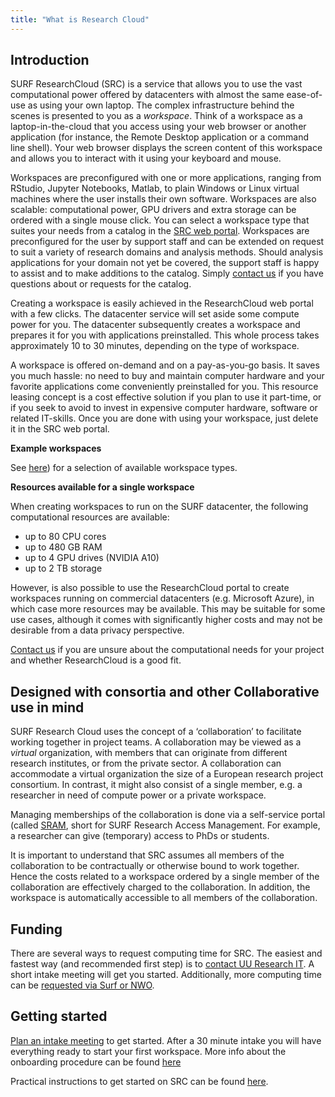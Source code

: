 ```yaml
---
title: "What is Research Cloud"
---
```


## Introduction

SURF ResearchCloud (SRC) is a service that allows you to use the vast computational power offered 
by datacenters with almost the same ease-of-use as using your own laptop. 
The complex infrastructure behind the scenes is presented to you as a *workspace*. Think
of a workspace as a laptop-in-the-cloud that you access using your web browser or another
application (for instance, the Remote Desktop application or a command line shell).
Your web browser displays the screen content of this workspace and allows you to interact with
it using your keyboard and mouse. 

Workspaces are preconfigured with one or more applications, ranging from RStudio, Jupyter Notebooks, Matlab, to plain Windows or Linux virtual machines where the user installs their own software. Workspaces are also scalable:
computational power, GPU drivers and extra storage can be ordered with a single mouse click.
You can select a workspace type that suites your needs from a catalog in 
the [SRC web portal](https://portal.live.surfresearchcloud.nl). 
Workspaces are preconfigured for the user by support staff and can be extended on request to suit a variety of research domains and analysis methods. 
Should analysis applications for your domain not yet be covered, the support staff is happy to assist 
and to make additions to the catalog. Simply [contact us](contact.qmd) if you have questions about or requests for the catalog.

Creating a workspace is easily achieved in the ResearchCloud web portal with a few clicks. The 
datacenter service will set aside some compute power for you. 
The datacenter subsequently creates a workspace and prepares it for you with applications preinstalled. 
This whole process takes approximately 10 to 30 minutes, depending on the type of workspace.

A workspace is offered on-demand and on a pay-as-you-go basis. 
It saves you much hassle: no need to buy and maintain computer hardware and
your favorite applications come conveniently preinstalled for you.
This resource leasing concept is a cost effective solution if you plan to use it part-time, 
or if you seek to avoid to invest in expensive computer hardware, software or related IT-skills.
Once you are done with using your workspace, just delete it in the SRC web portal.

**Example workspaces**

See [here](workspace-catalogue.qmd)) for a selection of available workspace types.


**Resources available for a single workspace**  

When creating workspaces to run on the SURF datacenter, the following computational resources are available:

* up to 80 CPU cores  
* up to 480 GB RAM  
* up to 4 GPU drives (NVIDIA A10)  
* up to 2 TB storage

However, is also possible to use the ResearchCloud portal to create workspaces running on commercial datacenters (e.g. Microsoft Azure), in which case more resources may be available.
This may be suitable for some use cases, although it comes with significantly higher costs and may not be desirable from a data privacy perspective.

[Contact us](contact.qmd) if you are unsure about the computational needs for your project and whether ResearchCloud is a good fit.

## Designed with consortia and other Collaborative use in mind
SURF Research Cloud uses the concept of a 'collaboration' to facilitate working together in project teams.
A collaboration may be viewed as a *virtual* organization, with members that can originate
from different research institutes, or from the private sector. A collaboration can accommodate a virtual organization the size of a European research project consortium. In contrast, it might also consist of a single member, e.g. a researcher in need of compute power or a private workspace.

Managing memberships of the collaboration is done via a self-service portal (called [SRAM](https://servicedesk.surf.nl/wiki/display/WIKI/SURF+Research+Access+Management), 
short for SURF Research Access Management. For example, a researcher can give (temporary) access to PhDs or students.

It is important to understand that SRC assumes all members of the collaboration to be 
contractually or otherwise bound to work together.  
Hence the costs related to a workspace ordered by a single member of the collaboration are 
effectively charged to the collaboration. In addition, the workspace is automatically accessible
to all members of the collaboration.

## Funding
There are several ways to request computing time for SRC. The easiest and fastest way (and recommended first step)
is to [contact UU Research IT](onboarding.qmd#plan-an-intake-with-the-research-engineering-team).
A short intake meeting will get you started. Additionally, more computing time can be [requested via Surf or NWO](funding.qmd).

## Getting started
[Plan an intake meeting](onboarding.qmd#plan-an-intake-with-the-research-engineering-team) to get started. After a 30 minute intake you will have everything ready to start your first workspace. More info about the onboarding procedure can be found [here](onboarding.qmd)

Practical instructions to get started on SRC can be found [here](first-steps.qmd).